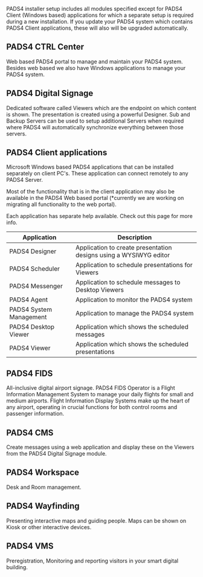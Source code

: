 PADS4 installer setup includes all modules specified except for PADS4 Client (Windows based) applications for which a separate setup is required during a new installation.
If you update your PADS4 system which contains PADS4 Client applications, these will also will be upgraded automatically.

 

## PADS4 CTRL Center
Web based PADS4 portal to manage and maintain your PADS4 system.
Besides web based we also have Windows applications to manage your PADS4 system.

 
## PADS4 Digital Signage
Dedicated software called Viewers which are the endpoint on which content is shown. The presentation is created using a powerful Designer.
Sub and Backup Servers can be used to setup additional Servers when required where PADS4 will automatically synchronize everything between those servers.

 
## PADS4 Client applications
Microsoft Windows based PADS4 applications that can be installed separately on client PC's.
These application can connect remotely to any PADS4 Server.


Most of the functionality that is in the client application may also be available in the PADS4 Web based portal (*currently we are working on migrating all functionality to the web portal).

Each application has separate help available. Check out this page for more info.

| Application | Description |
| ----------- | ----------- |
| PADS4 Designer | Application to create presentation designs using a WYSIWYG editor |
| PADS4 Scheduler| Application to schedule presentations for Viewers |
| PADS4 Messenger| Application to schedule messages to Desktop Viewers |
| PADS4 Agent | Application to monitor the PADS4 system |
| PADS4 System Management | Application to manage the PADS4 system |
| PADS4 Desktop Viewer | Application which shows the scheduled messages |
| PADS4 Viewer | Application which shows the scheduled presentations |
 
## PADS4 FIDS
All-inclusive digital airport signage. PADS4 FIDS Operator is a Flight Information Management System to manage your daily flights for small and medium airports.
Flight Information Display Systems make up the heart of any airport, operating in crucial functions for both control rooms and passenger information.

 

## PADS4 CMS
Create messages using a web application and display these on the Viewers from the PADS4 Digital Signage module.

 

## PADS4 Workspace
Desk and Room management.

 

## PADS4 Wayfinding
Presenting interactive maps and guiding people. Maps can be shown on Kiosk or other interactive devices.

 

## PADS4 VMS
Preregistration, Monitoring and reporting visitors in your smart digital building.

 